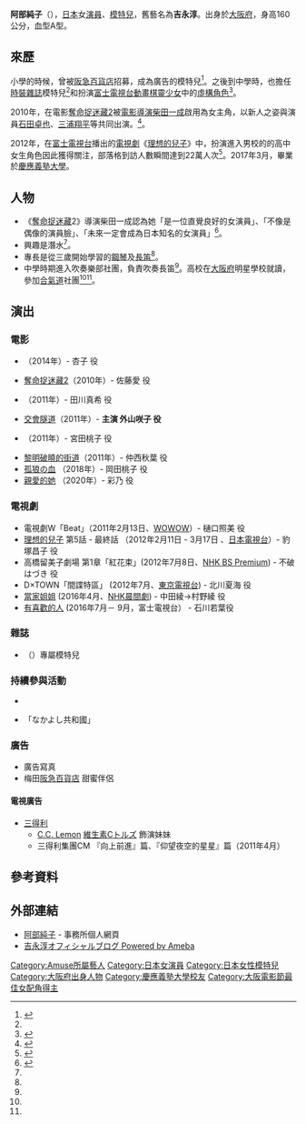 {{藝人
|姓名 = 阿部純子
|類型 = 女演員
|圖片 = Cannes 2014 12 (1).jpg
|圖片尺寸 = 
|圖片簡介 = 
|別名 = 吉永淳（舊藝名）
|外文名 =
|外文 =
|羅馬拼音 = Abe Junko
|英文名 =
|暱稱 = {{lang|ja|じゅんじゅん}}
|其他藝名 = 
|國籍 = {{JPN}}
|民族 =
|籍貫 =
|出生日期 = {{birth date and age|1993|5|7}}
|出生地點 = {{JPN}}[[大阪府|大阪府]]
|逝世日期 =
|逝世地點 =
|職業 = [[演員|演員]]、[[模特兒|模特兒]]
|語言 =
|教育程度 =
|宗教信仰 =
|配偶 =
|兒女 =
|父母 =
|音樂類型 =
|演奏樂器 =
|出身地 =
|出道作 =
|出道日期 = 
|代表作 =
|活躍年代 =
|唱片公司 =
|經紀公司 = [[AMUSE|AMUSE]]
|相關團體 =  
|獎項 =
|IMDb = 4252250
}}
{{Japanese|japanese=阿部純子|kana=あべ じゅんこ|romaji=Abe Junko}}
'''阿部純子'''（{{bd|1993年|5月7日|catIdx=}}），[[日本|日本]]女[[演員|演員]]、[[模特兒|模特兒]]，舊藝名為'''吉永淳'''。出身於[[大阪府|大阪府]]，身高160公分，血型A型。

== 來歷 ==
小學的時候，曾被[[阪急百貨店|阪急百貨店]]招募，成為廣告的模特兒<ref name="trendy">{{Cite web|title=ブレーク間違いなし! 18歳の本格女優、吉永淳を直撃!|date=2011-05-25|url=http://trendy.nikkeibp.co.jp/article/column/20110516/1035681/?P=4|publisher=日経トレンディネット|accessdate=2012-05-30|archive-date=2016-03-04|archive-url=https://web.archive.org/web/20160304102045/http://trendy.nikkeibp.co.jp/article/column/20110516/1035681/?P=4|dead-url=no}}</ref>。之後到中學時，也擔任[[時裝|時裝]][[雜誌|雜誌]]{{tsl|ja|Hanachu||Hana* chu→}}模特兒<ref name="sponichi" />和扮演[[富士電視台|富士電視台]][[動畫|動畫]][[棋靈少女|棋靈少女]]中的[[虛構角色|虛構角色]]<ref>{{Cite web|title=テレビアニメ『しおんの王』のイメージガール・阿部純子ちゃんが編集部にやってきた!!|date=2007-10-12|url=http://www.famitsu.com/anime/news/1211127_1558.html|publisher=[[Fami通|Fami通]].com|accessdate=2012-05-30|archive-date=2017-11-26|archive-url=https://web.archive.org/web/20171126010244/https://www.famitsu.com/anime/news/1211127_1558.html|dead-url=no}}</ref>。

2010年，在電影[[奪命捉迷藏|奪命捉迷藏2]]被[[電影導演|電影導演]][[柴田一成|柴田一成]]啟用為女主角，以新人之姿與演員[[石田卓也|石田卓也]]、[[三浦翔平|三浦翔平]]等共同出演。<ref name="oricon">{{cite news|title=『リアル鬼ごっこ2』でスクリーンデビュー　新人女優・吉永淳、17歳の抱負|newspaper=[[Oricon|Oricon]]|date=2010年6月3日|url=http://www.oricon.co.jp/news/movie/76839/full/|accessdate=2012-05-30|archive-date=2013-10-14|archive-url=https://web.archive.org/web/20131014070801/http://www.oricon.co.jp/news/movie/76839/full/|dead-url=no}}</ref>。

2012年，在[[富士電視台|富士電視台]]播出的[[電視劇|電視劇]]《[[理想的兒子|理想的兒子]]》中，扮演進入男校的的高中女生角色因此獲得關注，部落格到訪人數瞬間達到22萬人次<ref>{{cite news|title=吉永淳、人気急上昇！ブログアクセス２２万件に激増|newspaper=[[體育報知|體育報知]]|date=2012年2月18日|url=http://hochi.yomiuri.co.jp/entertainment/news/20120217-OHT1T00264.htm|accessdate=2012-05-30|deadurl=yes|archiveurl=https://web.archive.org/web/20120423064431/http://hochi.yomiuri.co.jp/entertainment/news/20120217-OHT1T00264.htm|archivedate=2012年4月23日}}</ref>。2017年3月，畢業於[[慶應義塾大學|慶應義塾大學]]。

== 人物 ==
* 《[[奪命捉迷藏|奪命捉迷藏]]2》導演柴田一成認為她「是一位直覺良好的女演員」、「不像是偶像的演員臉」、「未來一定會成為日本知名的女演員」<ref name="sponichi">{{cite news|title=吉永淳、大阪が生んだ超新星…映画ヒロインに!|newspaper=[[體育日本|體育日本]]大阪|date=2009年12月13日|url=http://www.sponichi.co.jp/osaka/ente/200912/13/ente226227.html|accessdate=2012-05-30|deadurl=yes|archiveurl=https://web.archive.org/web/20091214052257/http://www.sponichi.co.jp/osaka/ente/200912/13/ente226227.html|archivedate=2009年12月14日}}</ref>。
* 興趣是潛水<ref name="sponichi" />。
* 專長是從三歲開始學習的[[鋼琴|鋼琴]]及[[長笛|長笛]]<ref name="sponichi" />。
* 中學時期進入吹奏樂部社團，負責吹奏長笛<ref name="trendy" />。高校在[[大阪府|大阪府]]明星學校就讀，參加[[合氣道|合氣道]]社團<ref name="sponichi" /><ref name="oricon" />。

== 演出 ==
=== 電影 ===
* {{tsl|ja|2つ目の窓|第二扇窗}} （2014年）- 杏子 役
* [[奪命捉迷藏|奪命捉迷藏2]]（2010年）- 佐藤愛 役
* {{tsl|ja|わさお||秋田犬蓬夫}}（2011年）- 田川真希 役
* [http://tunnel-rendezvous.laff.jp/story/ 交會隧道]{{dead link|date=2018年5月 |bot=InternetArchiveBot |fix-attempted=yes }}（2011年）- '''主演 外山咲子 役'''
* {{tsl|ja|あぜ道のダンディ|人行道上的花花公子}}（2011年）- 宮田桃子 役
* [[黎明破曉的街道|黎明破曉的街道]]（2011年）- 仲西秋葉 役
* [[孤狼の血|孤狼の血]] （2018年）- 岡田桃子 役
* [[親愛的她|親愛的她]] （2020年）- 彩乃 役

=== 電視劇 ===
* 電視劇W「Beat」（2011年2月13日、[[WOWOW|WOWOW]]）- 樋口照美 役
* [[理想的兒子|理想的兒子]] 第5話 - 最終話 （2012年2月11日 - 3月17日 、[[日本電視台|日本電視台]]）- 豹塚昌子 役
* 高橋留美子劇場 第1章「紅花束」(2012年7月8日、[[NHK_BS_Premium|NHK BS Premium]]) - 不破はづき 役
* D×TOWN「間諜特區」 (2012年7月、[[東京電視台|東京電視台]]) - 北川夏海 役
* [[當家姐姐|當家姐姐]] (2016年4月、[[NHK|NHK]][[連續電視小說|晨間劇]]) - 中田綾→村野綾 役
* [[有喜歡的人|有喜歡的人]] (2016年7月－ 9月，富士電視台） - 石川若葉役

=== 雜誌 ===
* {{tsl|ja|Hanachu||Hana* chu→}}（{{tsl|ja|主婦の友社|主婦之友社}}）專屬模特兒

=== 持續參與活動 ===
* {{tsl|ja|ジャヴァグループ||DIABLE De NUBILE}} 
* {{tsl|ja|ニッセンホールディングス||Nissen}} 「なかよし共和國」

=== 廣告 ===
* 廣告寫真
* 梅田[[阪急百貨店|阪急百貨店]] 甜蜜伴侶

==== 電視廣告 ====
* [[三得利|三得利]]
** [[C.C._Lemon|C.C. Lemon]] [[維生素C|維生素C]]トルズ 飾演妹妹 
** 三得利集團CM 『向上前進』篇、『仰望夜空的星星』篇（2011年4月）

== 參考資料 ==
{{reflist}}

== 外部連結 ==
* [http://artist.amuse.co.jp/artist/abe_junko/ 阿部純子] {{Wayback|url=http://artist.amuse.co.jp/artist/abe_junko/ |date=20200607101144 }} - 事務所個人網頁 {{ja}}
* [http://ameblo.jp/jun-de/ 吉永淳オフィシャルブログ Powered by Ameba] {{Wayback|url=http://ameblo.jp/jun-de/ |date=20141008023543 }} {{ja}}
{{Amuse 旗下艺人}}
{{大阪電影節最佳女配角}}
{{normdaten}}
{{DEFAULTSORT:Yoshinaga Jun}}
[[Category:Amuse所屬藝人|Category:Amuse所屬藝人]]
[[Category:日本女演員|Category:日本女演員]]
[[Category:日本女性模特兒|Category:日本女性模特兒]]
[[Category:大阪府出身人物|Category:大阪府出身人物]]
[[Category:慶應義塾大學校友|Category:慶應義塾大學校友]]
[[Category:大阪電影節最佳女配角得主|Category:大阪電影節最佳女配角得主]]